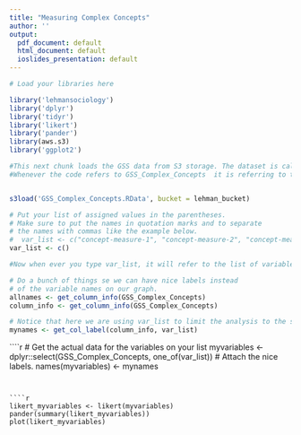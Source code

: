 ```yaml
---
title: "Measuring Complex Concepts"
author: ''
output:
  pdf_document: default
  html_document: default
  ioslides_presentation: default
---
```


```r
# Load your libraries here

library('lehmansociology')
library('dplyr')
library('tidyr')
library('likert')
library('pander')
library(aws.s3)
library('ggplot2')

```


````r
#This next chunk loads the GSS data from S3 storage. The dataset is callee GSS_Complex_Concepts.
#Whenever the code refers to GSS_Complex_Concepts  it is referring to this data set.  


s3load('GSS_Complex_Concepts.RData', bucket = lehman_bucket)
````


```r
# Put your list of assigned values in the parentheses.
# Make sure to put the names in quotation marks and to separate 
# the names with commas like the example below.
#  var_list <- c("concept-measure-1", "concept-measure-2", "concept-measure-3")
var_list <- c()

#Now when ever you type var_list, it will refer to the list of variables you created.

```

```r
# Do a bunch of things se we can have nice labels instead 
# of the variable names on our graph.
allnames <- get_column_info(GSS_Complex_Concepts)
column_info <- get_column_info(GSS_Complex_Concepts)

# Notice that here we are using var_list to limit the analysis to the specific variables on the list.
mynames <- get_col_label(column_info, var_list)

```

````r

# Get the actual data for the variables on your list
myvariables <- dplyr::select(GSS_Complex_Concepts, one_of(var_list))
# Attach the nice labels.
names(myvariables) <- mynames

```


````r
likert_myvariables <- likert(myvariables)
pander(summary(likert_myvariables))
plot(likert_myvariables)

```

